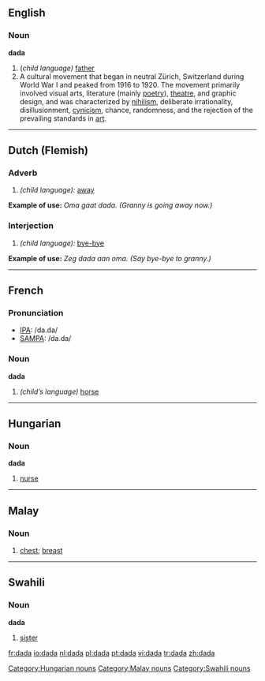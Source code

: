 ==English==

{{wikipedia}}
===Noun===
'''dada'''
# (''child language)'' [[father]]
# A cultural movement that began in neutral Zürich, Switzerland during World War I and peaked from 1916 to 1920. The movement primarily involved visual arts, literature (mainly [[poetry]]), [[theatre]], and graphic design, and was characterized by [[nihilism]], deliberate irrationality, disillusionment, [[cynicism]], chance, randomness, and the rejection of the prevailing standards in [[art]].

----
==Dutch (Flemish)==
===Adverb===
# ''(child language):'' [[away]]
'''Example of use:''' ''Oma gaat dada. (Granny is going away now.)''
===Interjection===
# ''(child language):'' [[bye-bye]]
'''Example of use:''' ''Zeg dada aan oma. (Say bye-bye to granny.)''

----
==French==

===Pronunciation===
*[[w:IPA|IPA]]: /da.da/
*[[w:SAMPA|SAMPA]]: /da.da/

===Noun===
'''dada'''
# ''(child’s language)'' [[horse]]

----
==Hungarian==

===Noun===
'''dada'''

# [[nurse]]

[[Category:Hungarian nouns]]

----
==Malay==
===Noun===
# [[chest]]; [[breast]]

----
==Swahili==
===Noun===
'''dada'''

# [[sister]]

[[Category:Malay nouns]]
[[Category:Swahili nouns]]

[[fr:dada]]
[[io:dada]]
[[nl:dada]]
[[pl:dada]]
[[pt:dada]]
[[vi:dada]]
[[tr:dada]]
[[zh:dada]]